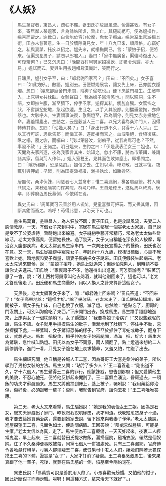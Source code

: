# 《人妖》

> 馬生萬寶者，東昌人，疏狂不羈。妻田氏亦放誕風流。伉儷甚敦。有女子來，寄居鄰人某媼家，言為翁姑所虐，暫出亡。其縫紉絕巧，便為媼操作。媼喜而留之。逾數日，自言能於宵分按摩，愈女子瘵盅。媼常至生家游揚其術，田亦未嘗著意。生一日於墻隙窺見女，年十八九已來，頗風格。心竊好之，私與妻謀，托疾以招之。媼先來，就榻撫問已，言：「蒙娘子招，便將來。但渠畏見男子，請勿以郎君入。」妻曰：「家中無廣舍，渠儂時復出入，可復奈何？」已又沉思曰：「晚間西村阿舅家招渠飲，即囑令勿歸，亦大易。」媼諾而去。妻與生用拔趙幟易漢幟計，笑而行之。
>
> 日曛黑，媼引女子至，曰：「郎君晚回家否？」田曰：「不回矣。」女子喜曰：「如此方好。」數語，媼別去。田便燃燭展衾，讓女先上床，己亦脫衣隱燭。忽曰：「幾忘卻廚舍門未關，防狗子偷吃也。」便下床啟門易生。生窸窣入，上床與女共枕臥。女顫聲曰：「我為娘子醫清恙也。」間以暱詞，生不語。女即撫生腹，漸至臍下，停手不摩，遽探其私，觸腕崩騰。女驚怖之狀，不啻誤捉蛇蠍，急起欲遁。生沮之，以手入其股際。則擂垂盈掬，亦偉器也。大駭呼火。生妻謂事決裂，急燃燈至，欲為調停，則見女赤身投地乞命。妻羞懼趨出。生詰之，云是穀城人王二喜。以兄大喜為桑沖門人，因得轉傳其術。又問：「玷幾人矣？」曰：「身出行道不久，只得十六人耳。」生以其行可誅，思欲告郡；而憐其美，遂反接而宮之。血溢隕絕，食頃復蘇。臥之榻，覆之衾，而囑曰：「我以藥醫汝，創痏平，從我終焉可也？不然，事發不赦！」王諾之。明日媼來，生約之曰：「伊是我表侄女王二姐也。以天閹為夫家所逐，夜為我家言其由，始知之。忽小不康，將為市藥餌，兼請諸其家，留與荊人作伴。」媼入室視王，見其面色敗如塵土。即榻問之。曰：「隱所暴腫，恐是惡疽。」媼信之去。生餌以湯，糝以散，日就平復。夜輒引與狎處；早起，則為田提汲補綴，灑掃執炊，如媵婢然。
>
> 居無何，桑沖伏誅，同惡者七人並棄市；惟二喜漏網，檄各屬嚴緝。村人竊共疑之，集村媼隔裳而探其隱，群疑乃釋。王自是德生，遂從馬以終焉。後卒，即葬府西馬氏墓側，今依稀在焉。
>
> 異史氏曰：「馬萬寶可云善於用人者矣。兒童喜蟹可把玩，而又畏其鉗，因斷其鉗而畜之。嗚呼！茍得此意，以治天下可也。」

&emsp;&emsp;書生馬萬寶，是東昌人，為人狂放不羈；妻子田氏，也是放誕風流，夫妻二人感情敦厚。一天，有個女子來到村中，寄居在馬生鄰居一個寡老太太家裏，自己說是受不了公婆虐待，暫時跑出來躲避。女子縫紉手藝非常精巧，常為老太太做些針線活，老太太很高興，便留她長住。過了幾天，女子又自稱能在深夜給人按摩，專治女人腹部疾病。老太太常到馬生家串門，一次向田氏宣揚女子的醫術，田氏也沒在意。又一天，馬生從牆縫中窺見女子，年齡約十八九歲，模樣很標緻，心裏不覺喜歡上她。暗地裏和妻子商量，讓妻子裝病把女子誘來。田氏便假裝生起病來。老太太先過來問候，說：“蒙娘子招呼，她馬上就過來；但她怕見男人，到時請不要讓你丈夫進來。”田氏說：“家裏房子不多，他還得出出進進，可怎麼辦呢？”裝著沉思了一會，說：“晚上西村阿舅家叫他去喝酒，就叫他別回來了。這也可以。”老太太答應後走了。田氏便和馬生商量好，用以人換人之計來算計這個女子。

&emsp;&emsp;天黑後，老太太領著女子來了，問：“郎君晚上回來嗎？”田氏答道：“不回來了！”女子高興地說：“這樣才好。”說了幾句話，老太太走了，田氏便點起蠟燭，展開被子，讓女子先上床，自己也脫了衣服，滅了燈。忽然說：“差點忘了，廚房的門沒關上，可別叫狗偷吃了東西。”下床開門出去，換成馬生。馬生躡手躡腳地進來，上床與女子一個枕頭躺下。女子顫聲說：“我要為娘子治病了！”又說些親昵的話，馬生不語。女子就用手撫摸馬生的肚子，漸漸地到了肚臍下，停住手不動，忽然探摸下處，一聲驚叫，女子驚訝恐怖的樣子，不亞於抓住了毒蛇或蠍子，翻身下床，就想逃走。馬生一把捉住，把手伸進女子的兩腿間，滿滿一把，好大！馬生大為驚駭，急忙喊叫點燈。田氏以為女子不同意，兩人鬧翻了，點上燈過來想給二人調停調停，進門一看，只見女子跪在地上哀求饒命，又羞又怕，忙跑了出去。

&emsp;&emsp;馬生細細究問，他自稱是谷城人王二喜，因為哥哥王大喜是桑沖的弟子，所以學到了男扮女裝的方法。馬生又問：“玷污了多少人？”王二喜答道：“剛出道不久，才十六個人。”馬生覺得王二喜的罪行，應該誅戮，想告到郡府；但又愛憐他生的美貌，不忍心他死，便將他反綁起來閹割了。王二喜鮮血湧流，昏厥過去，一頓飯的功夫才蘇醒過來。馬生又將他扶到床上，蓋上被子，囑咐說：“我用藥給你治傷，傷好後，必須跟我一輩子；否則，我就告到官府，讓你去死！”王二喜唯唯答應。

&emsp;&emsp;第二天，老太太又來看望，馬生騙她說：“她是我的表侄女王二姐。因為是石女，被丈夫家趕出了家門。昨夜跟我說明緣由，我才知道。夜晚她忽然身子不適，我才要去給她買藥治病，還要到她家去說，留下她來與我妻子作伴。”老太太聽說，進屋探望王二喜，見面色如土，便詢問病情。王回答說：“陰處忽然腫脹，可能是生瘡。”老太太信以為真，走了。馬生便為王二喜療傷，一天天好起來。夜裏二人經常鬼混，早上起來，王二喜就替田氏提水做飯，灑掃庭院，縫補衣服，儼然是個奴婢。住了不久桑沖便事敗被殺，同黨七個人一併被處死。只有王二喜漏網，官府傳令各地嚴行緝拿。村裏人都懷疑王二喜，便召集村中老太太們，讓她們隔著衣裳探摸王二喜的下體，證實是“女子”，大家才打消了疑慮。王二喜很感激馬生，後來果真跟了他一輩子，死後，就葬在馬氏墓的一側，墳墓至今隱約還在。

&emsp;&emsp;異史氏說：「馬萬寶可說是善於用人的了。小孩喜歡玩螃蟹，又怕他的鉗子，因此折斷鉗子而養螃蟹。唉呀！用這種方式，拿來治天下就好了。」
